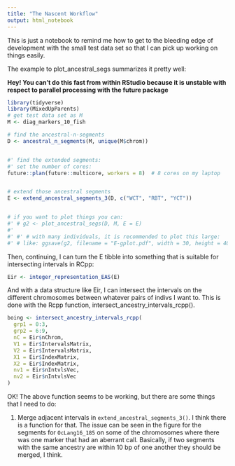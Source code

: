 ```yaml
---
title: "The Nascent Workflow"
output: html_notebook
---
```


This is just a notebook to remind me how to get to the bleeding edge of
development with the small test data set so that I can pick up working
on things easily.

The example to plot_ancestral_segs summarizes it pretty well:

**Hey! You can't do this fast from within RStudio because it is unstable with
respect to parallel processing with the future package**

```r
library(tidyverse)
library(MixedUpParents)
# get test data set as M
M <- diag_markers_10_fish

# find the ancestral-n-segments
D <- ancestral_n_segments(M, unique(M$chrom))


#' find the extended segments:
#' set the number of cores:
future::plan(future::multicore, workers = 8)  # 8 cores on my laptop


# extend those ancestral segments
E <- extend_ancestral_segments_3(D, c("WCT", "RBT", "YCT"))


# if you want to plot things you can:
#' # g2 <- plot_ancestral_segs(D, M, E = E)
#'
#' #' # with many individuals, it is recommended to plot this large:
#' # like: ggsave(g2, filename = "E-gplot.pdf", width = 30, height = 40)
```

Then, continuing, I can turn the E tibble into something that is suitable for
intersecting intervals in RCpp:
```r
Eir <- integer_representation_EAS(E)
```

And with a data structure like Eir, I can intersect the intervals on the different
chromosomes between whatever pairs of indivs I want to.  This is done with the Rcpp
function, intersect_ancestry_intervals_rcpp().  
```r
boing <- intersect_ancestry_intervals_rcpp(
  grp1 = 0:3,
  grp2 = 6:9,
  nC = Eir$nChrom,
  V1 = Eir$IntervalsMatrix,
  V2 = Eir$IntervalsMatrix,
  X1 = Eir$IndexMatrix,
  X2 = Eir$IndexMatrix,
  nv1 = Eir$nIntvlsVec,
  nv2 = Eir$nIntvlsVec
) 
```

OK! The above function seems to be working, but there are some things that I need to do:

1. Merge adjacent intervals in `extend_ancestral_segments_3()`.  I think there is a function for
that.  The issue can be seen in the figure for the segments for `OcLang16_185` on some of the chromosomes
where there was one marker that had an aberrant call.  Basically, if two segments with the same ancestry
are within 10 bp of one another they should be merged, I think.
